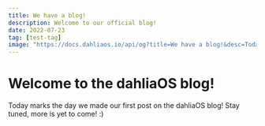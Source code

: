 ```yaml
---
title: We have a blog!
description: Welcome to our official blog!
date: 2022-07-23
tag: [test-tag]
image: "https://docs.dahliaos.io/api/og?title=We have a blog!&desc=Today marks the day we made our first post on the dahliaOS blog! Stay tuned, more is yet to come!"
---
```


# Welcome to the dahliaOS blog!

Today marks the day we made our first post on the dahliaOS blog! Stay tuned, more is yet to come! :)
